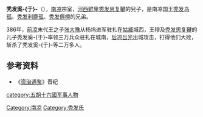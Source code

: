 '''秃发奚-{于}-'''（{{bd|？||386年|catIdx=Q}}），[[南凉|南凉]]宗室，[[河西鲜卑|河西鲜卑]][[秃发思复鞬|秃发思复鞬]]的兒子，是南凉国王[[秃发乌孤|秃发乌孤]]、[[秃发利鹿孤|秃发利鹿孤]]、[[秃发傉檀|秃发傉檀]]的兄弟。

386年，[[前凉|前凉]]末代王之子[[张大豫|张大豫]]从杨坞进军驻扎在[[姑臧|姑臧]]城西，王穆及[[秃发思复鞬|秃发思复鞬]]的儿子秃发奚-{于}-率领三万兵众驻扎在城南，[[后凉|后凉]][[吕光|吕光]]出城攻击，打得他们大败，斩杀了秃发奚-{于}-等二万多人。

==参考资料==
*《[[资治通鉴|资治通鉴]]》晋纪

{{DEFAULTSORT:T}}
[[Category:南凉|Category:南凉]]
[[category:五胡十六國军事人物|category:五胡十六國军事人物]]
[[Category:秃发氏|Category:秃发氏]]
